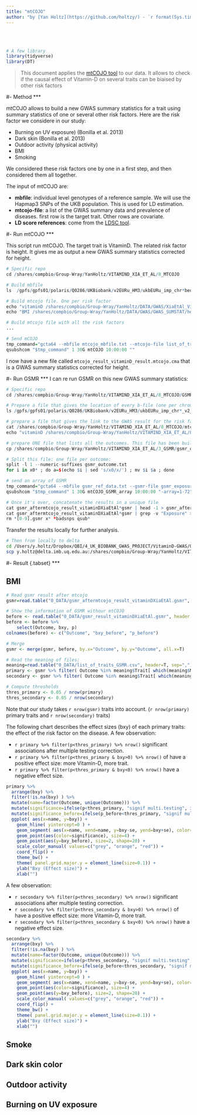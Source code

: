 ```yaml
---
title: "mtCOJO"
author: "by [Yan Holtz](https://github.com/holtzy/) - `r format(Sys.time(), '%d %B %Y')`"
---
```



<br><br>
```r
# A few library
library(tidyverse)
library(DT)
```

>This document applies the [mtCOJO tool]("http://cnsgenomics.com/software/gcta/#mtCOJO") to our data. It allows to check if the causal effect of Vitamin-D on several traits can be biaised by other risk factors



#- Method
***

mtCOJO allows to build a new GWAS summary statistics for a trait using summary statistics of one or several other risk factors. Here are the risk factor we considere in our study:

- Burning on UV exposure) (Bonilla et al. 2013)
- Dark skin  (Bonilla et al. 2013)
- Outdoor activity (physical activity) 
- BMI
- Smoking

We considered these risk factors one by one in a first step, and then considered them all together.  


The input of mtCOJO are:

- **mbfile**:  individual level genotypes of a reference sample. We will use the Hapmap3 SNPs of the UKB population. This is used for LD estimation.
- **mtcojo-file**: a list of the GWAS summary data and prevalence of diseases. first row is the target trait. Other rows are covariate.
- **LD score references**: come from the [LDSC tool](https://github.com/bulik/ldsc).




#- Run mtCOJO
***


This script run mtCOJO. The target trait is VitaminD. The related risk factor is height. It gives me as output a new GWAS summary statistics corrected for height.
```r
# Specific repo
cd /shares/compbio/Group-Wray/YanHoltz/VITAMIND_XIA_ET_AL/8_MTCOJO

# Build mbfile
ls  /gpfs/gpfs01/polaris/Q0286/UKBiobank/v2EURu_HM3/ukbEURu_imp_chr*bed | sed 's/.bed//' > mtcojo_mbfile.txt

# Build mtcojo file. One per risk factor
echo "vitaminD /shares/compbio/Group-Wray/YanHoltz/DATA/GWAS/XiaEtAl_VitaminD/GWAS_vitaminD_XiaEtAL.ma" > list_of_trait_BMI.txt
echo "BMI /shares/compbio/Group-Wray/YanHoltz/DATA/GWAS/GWAS_SUMSTAT/height_giant_2014.txt" >> list_of_trait_BMI.txt

# Build mtcojo file with all the risk factors
...

# Send mCOJO
tmp_command="gcta64 --mbfile mtcojo_mbfile.txt --mtcojo-file list_of_trait.txt --ref-ld-chr eur_w_ld_chr/ --w-ld-chr eur_w_ld_chr/ --out mtcojo_BMI_result_vitaminD"
qsubshcom "$tmp_command" 1 30G mtCOJO 10:00:00 ""
```

I now have a new file called `mtcojo_result_vitaminD_result.mtcojo.cma` that is a GWAS summary statistics corrected for height.






#- Run GSMR
***
I can re run GSMR on this new GWAS summary statistics:
```r
# Specific repo
cd /shares/compbio/Group-Wray/YanHoltz/VITAMIND_XIA_ET_AL/8_MTCOJO/GSMR

# Prepare a file that gives the location of every b-file (one per chromosome)
ls /gpfs/gpfs01/polaris/Q0286/UKBiobank/v2EURu_HM3/ukbEURu_imp_chr*_v2_HM3_QC.bed | sed 's/.bed//' > gsmr_ref_data.txt

# prepare a file that gives the link to the GWAS result for the risk factor = Vitamin D. After correction for risk factors
cat /shares/compbio/Group-Wray/YanHoltz/VITAMIND_XIA_ET_AL/8_MTCOJO/mtcojo_result_vitaminD_result.mtcojo.cma | cut -f1-8 > mtcojo_result_vitaminD_result.mtcojo.ma
echo "vitaminD /shares/compbio/Group-Wray/YanHoltz/VITAMIND_XIA_ET_AL/8_MTCOJO/GSMR/mtcojo_result_vitaminD_result.mtcojo.ma" > gsmr_exposure.txt

# prepare ONE file that lists all the outcomes. This file has been build in Excel format locally
cp /shares/compbio/Group-Wray/YanHoltz/VITAMIND_XIA_ET_AL/3_GSMR/gsmr_outcome.txt .

# Split this file: one file per outcome:
split -l 1 --numeric-suffixes gsmr_outcome.txt 
for i in x0* ; do a=$(echo $i | sed 's/x0/x/') ; mv $i $a ; done

# send an array of GSMR
tmp_command="gcta64 --mbfile gsmr_ref_data.txt --gsmr-file gsmr_exposure.txt x{TASK_ID}  --gsmr-direction 0 --out gsmr_aftermtcojo_result_vitaminDXiaEtAl_{TASK_ID}"
qsubshcom "$tmp_command" 1 30G mtCOJO_GSMR_array 10:00:00 "-array=1-72"

# Once it's over, concatenate the results in a unique file
cat gsmr_aftermtcojo_result_vitaminDXiaEtAl*gsmr | head -1 > gsmr_aftermtcojo_result_vitaminDXiaEtAl.gsmr
cat gsmr_aftermtcojo_result_vitaminDXiaEtAl*gsmr | grep -v "Exposure" >>  gsmr_aftermtcojo_result_vitaminDXiaEtAl.gsmr
rm *[0-9].gsmr x* *badsnps qsub*
```

Transfer the results locally for further analysis.

```bash
# Then from locally to delta
cd /Users/y.holtz/Dropbox/QBI/4_UK_BIOBANK_GWAS_PROJECT/VitaminD-GWAS/0_DATA
scp y.holtz@delta.imb.uq.edu.au:/shares/compbio/Group-Wray/YanHoltz/VITAMIND_XIA_ET_AL/8_MTCOJO/GSMR/gsmr_aftermtcojo_result_vitaminDXiaEtAl.gsmr .
```





#- Result {.tabset}
***

## BMI
```r
# Read gsmr result after mtcojo
gsmr=read.table("0_DATA/gsmr_aftermtcojo_result_vitaminDXiaEtAl.gsmr", header = T)

# Show the information of GSMR withour mtCOJO
before <- read.table("0_DATA/gsmr_result_vitaminDXiaEtAl.gsmr", header = T)
before <- before %>%
    select(Outcome, bxy, p)
colnames(before) <- c("Outcome", "bxy_before", "p_before")

# Merge
gsmr <- merge(gsmr, before, by.x="Outcome", by.y="Outcome", all.x=T)

# Read the meaning of files:
meaning=read.table("0_DATA/list_of_traits_GSMR.csv", header=T, sep=",")
primary <- gsmr %>% filter( Outcome %in% meaning$Trait[ which(meaning$Main=="X") ] )
secondary <- gsmr %>% filter( Outcome %in% meaning$Trait[ which(meaning$Main!="X") ] )

# Compute thresholds
thres_primary <- 0.05 / nrow(primary)
thres_secondary <- 0.05 / nrow(secondary)

```

Note that our study takes `r nrow(gsmr)` traits into account. (`r nrow(primary)` primary traits and `r nrow(secondary)` traits)

The following chart describes the effect sizes (bxy) of each primary traits: the effect of the risk factor on the disease. A few observation:

- `r primary %>% filter(p<thres_primary) %>% nrow()` significant associations after multiple testing correction. 
- `r primary %>% filter(p<thres_primary & bxy>0) %>% nrow()` of have a positive effect size: more Vitamin-D, more trait. 
- `r primary %>% filter(p<thres_primary & bxy<0) %>% nrow()` have a negative effect size.



```r
primary %>%
  arrange(bxy) %>%
  filter(!is.na(bxy) ) %>% 
  mutate(name=factor(Outcome, unique(Outcome))) %>%
  mutate(significance=ifelse(p<thres_primary, "signif multi.testing", ifelse(p<0.05, "signif", "nonSignif") ) ) %>%
  mutate(significance_before=ifelse(p_before<thres_primary, "signif multi.testing", ifelse(p<0.05, "signif", "nonSignif") ) ) %>%
  ggplot( aes(x=name, y=bxy)) +
    geom_hline( yintercept=0 ) +
    geom_segment( aes(x=name, xend=name, y=bxy-se, yend=bxy+se), color="skyblue", alpha=0.7) +
    geom_point(aes(color=significance), size=4) +
    geom_point(aes(y=bxy_before), size=2, shape=20) +
    scale_color_manual( values=c("grey", "orange", "red")) +
    coord_flip() +
    theme_bw() +
    theme( panel.grid.major.y = element_line(size=0.1)) +
    ylab("Bxy (Effect size)") +
    xlab("")
```


A few observation:

- `r secondary %>% filter(p<thres_secondary) %>% nrow()` significant associations after multiple testing correction. 
- `r secondary %>% filter(p<thres_secondary & bxy>0) %>% nrow()` of have a positive effect size: more Vitamin-D, more trait. 
- `r secondary %>% filter(p<thres_secondary & bxy<0) %>% nrow()` have a negative effect size.



```r
secondary %>%
  arrange(bxy) %>%
  filter(!is.na(bxy) ) %>% 
  mutate(name=factor(Outcome, unique(Outcome))) %>%
  mutate(significance=ifelse(p<thres_secondary, "signif multi.testing", ifelse(p<0.05, "signif", "nonSignif") ) ) %>%
  mutate(significance_before=ifelse(p_before<thres_secondary, "signif multi.testing", ifelse(p<0.05, "signif", "nonSignif") ) ) %>%
  ggplot( aes(x=name, y=bxy)) +
    geom_hline( yintercept=0 ) +
    geom_segment( aes(x=name, xend=name, y=bxy-se, yend=bxy+se), color="skyblue", alpha=0.7) +
    geom_point(aes(color=significance), size=4) +
    geom_point(aes(y=bxy_before), size=2, shape=20) +
    scale_color_manual( values=c("grey", "orange", "red")) +
    coord_flip() +
    theme_bw() +
    theme( panel.grid.major.y = element_line(size=0.1)) +
    ylab("Bxy (Effect size)") +
    xlab("")
```



## Smoke

## Dark skin color

## Outdoor activity

## Burning on UV exposure



